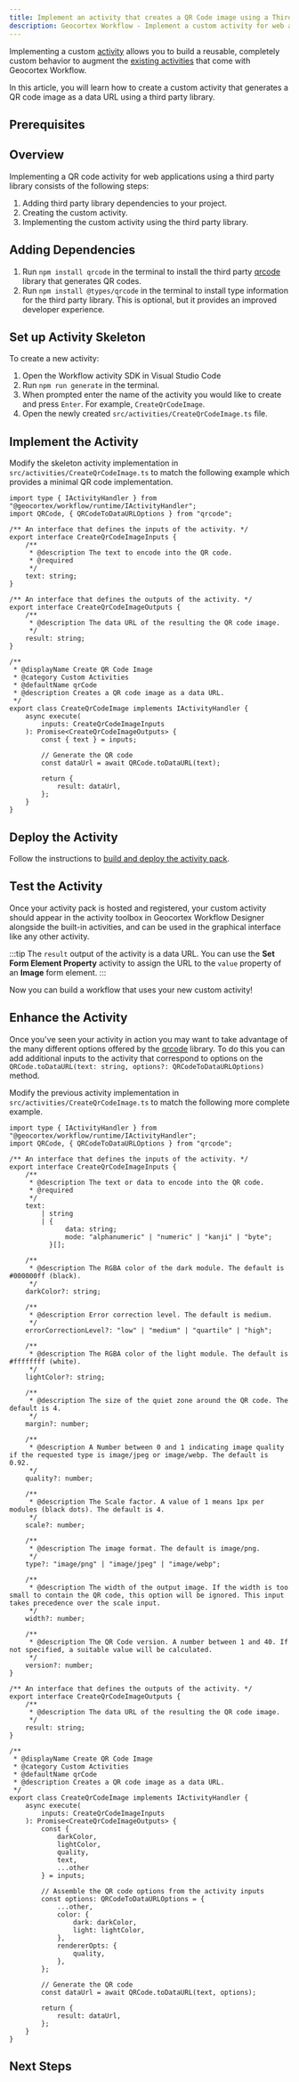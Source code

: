 ```yaml
---
title: Implement an activity that creates a QR Code image using a Third Party Library
description: Geocortex Workflow - Implement a custom activity for web applications that creates a QR code image using a third party library
---
```


<!-- cspell:ignore qrcode webp -->


Implementing a custom [activity](key-concepts.mdx#activities) allows you to build a reusable, completely custom behavior to augment the [existing activities](https://docs.geocortex.com/workflow/latest/help/Default.htm#wf5/help/activity-reference.htm%3FTocPath%3DActivities%7CActivity%2520Reference%7C_____0) that come with Geocortex Workflow.

In this article, you will learn how to create a custom activity that generates a QR code image as a data URL using a third party library.

## Prerequisites

<WebPrereqs />

## Overview

Implementing a QR code activity for web applications using a third party library consists of the following steps:

1. Adding third party library dependencies to your project.
1. Creating the custom activity.
1. Implementing the custom activity using the third party library.

## Adding Dependencies

1. Run `npm install qrcode` in the terminal to install the third party [qrcode](https://github.com/soldair/node-qrcode) library that generates QR codes.
1. Run `npm install @types/qrcode` in the terminal to install type information for the third party library. This is optional, but it provides an improved developer experience.

## Set up Activity Skeleton

To create a new activity:

1. Open the Workflow activity SDK in Visual Studio Code
1. Run `npm run generate` in the terminal.
1. When prompted enter the name of the activity you would like to create and press `Enter`. For example, `CreateQrCodeImage`.
1. Open the newly created `src/activities/CreateQrCodeImage.ts` file.

## Implement the Activity

Modify the skeleton activity implementation in `src/activities/CreateQrCodeImage.ts` to match the following example which provides a minimal QR code implementation.

```tsx title="src/activities/CreateQrCodeImage.ts"
import type { IActivityHandler } from "@geocortex/workflow/runtime/IActivityHandler";
import QRCode, { QRCodeToDataURLOptions } from "qrcode";

/** An interface that defines the inputs of the activity. */
export interface CreateQrCodeImageInputs {
    /**
     * @description The text to encode into the QR code.
     * @required
     */
    text: string;
}

/** An interface that defines the outputs of the activity. */
export interface CreateQrCodeImageOutputs {
    /**
     * @description The data URL of the resulting the QR code image.
     */
    result: string;
}

/**
 * @displayName Create QR Code Image
 * @category Custom Activities
 * @defaultName qrCode
 * @description Creates a QR code image as a data URL.
 */
export class CreateQrCodeImage implements IActivityHandler {
    async execute(
        inputs: CreateQrCodeImageInputs
    ): Promise<CreateQrCodeImageOutputs> {
        const { text } = inputs;

        // Generate the QR code
        const dataUrl = await QRCode.toDataURL(text);

        return {
            result: dataUrl,
        };
    }
}
```

## Deploy the Activity

Follow the instructions to [build and deploy the activity pack](sdk-web-overview.mdx#deployment).

## Test the Activity

Once your activity pack is hosted and registered, your custom activity should appear in the activity toolbox in Geocortex Workflow Designer alongside the built-in activities, and can be used in the graphical interface like any other activity.

:::tip
The `result` output of the activity is a data URL. You can use the **Set Form Element Property** activity to assign the URL to the `value` property of an **Image** form element.
:::

Now you can build a workflow that uses your new custom activity!

## Enhance the Activity

Once you've seen your activity in action you may want to take advantage of the many different options offered by the [qrcode](https://github.com/soldair/node-qrcode) library. To do this you can add additional inputs to the activity that correspond to options on the `QRCode.toDataURL(text: string, options?: QRCodeToDataURLOptions)` method.

Modify the previous activity implementation in `src/activities/CreateQrCodeImage.ts` to match the following more complete example.

```tsx title="src/activities/CreateQrCodeImage.ts"
import type { IActivityHandler } from "@geocortex/workflow/runtime/IActivityHandler";
import QRCode, { QRCodeToDataURLOptions } from "qrcode";

/** An interface that defines the inputs of the activity. */
export interface CreateQrCodeImageInputs {
    /**
     * @description The text or data to encode into the QR code.
     * @required
     */
    text:
        | string
        | {
              data: string;
              mode: "alphanumeric" | "numeric" | "kanji" | "byte";
          }[];

    /**
     * @description The RGBA color of the dark module. The default is #000000ff (black).
     */
    darkColor?: string;

    /**
     * @description Error correction level. The default is medium.
     */
    errorCorrectionLevel?: "low" | "medium" | "quartile" | "high";

    /**
     * @description The RGBA color of the light module. The default is #ffffffff (white).
     */
    lightColor?: string;

    /**
     * @description The size of the quiet zone around the QR code. The default is 4.
     */
    margin?: number;

    /**
     * @description A Number between 0 and 1 indicating image quality if the requested type is image/jpeg or image/webp. The default is 0.92.
     */
    quality?: number;

    /**
     * @description The Scale factor. A value of 1 means 1px per modules (black dots). The default is 4.
     */
    scale?: number;

    /**
     * @description The image format. The default is image/png.
     */
    type?: "image/png" | "image/jpeg" | "image/webp";

    /**
     * @description The width of the output image. If the width is too small to contain the QR code, this option will be ignored. This input takes precedence over the scale input.
     */
    width?: number;

    /**
     * @description The QR Code version. A number between 1 and 40. If not specified, a suitable value will be calculated.
     */
    version?: number;
}

/** An interface that defines the outputs of the activity. */
export interface CreateQrCodeImageOutputs {
    /**
     * @description The data URL of the resulting the QR code image.
     */
    result: string;
}

/**
 * @displayName Create QR Code Image
 * @category Custom Activities
 * @defaultName qrCode
 * @description Creates a QR code image as a data URL.
 */
export class CreateQrCodeImage implements IActivityHandler {
    async execute(
        inputs: CreateQrCodeImageInputs
    ): Promise<CreateQrCodeImageOutputs> {
        const {
            darkColor,
            lightColor,
            quality,
            text,
            ...other
        } = inputs;

        // Assemble the QR code options from the activity inputs
        const options: QRCodeToDataURLOptions = {
            ...other,
            color: {
                dark: darkColor,
                light: lightColor,
            },
            rendererOpts: {
                quality,
            },
        };

        // Generate the QR code
        const dataUrl = await QRCode.toDataURL(text, options);

        return {
            result: dataUrl,
        };
    }
}
```

## Next Steps

<UseCaseContainer>
    <UseCaseCard
        title="lang-create-qr-form-element"
        description="lang-create-qr-form-element-description"
        link={useBaseUrl(
            "docs/workflow/tutorial-web-implement-third-party-qr-code-form-element"
        )}
    />
</UseCaseContainer>
